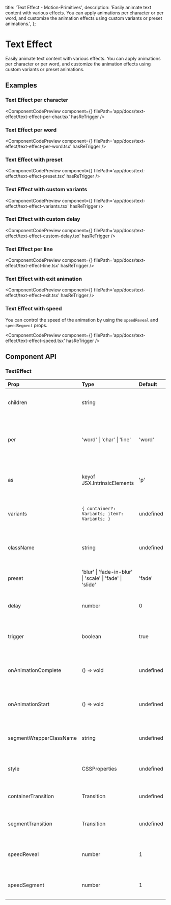   title: 'Text Effect - Motion-Primitives',
  description:
    'Easily animate text content with various effects. You can apply animations per character or per word, and customize the animation effects using custom variants or preset animations.',
};


# Text Effect

Easily animate text content with various effects. You can apply animations per character or per word, and customize the animation effects using custom variants or preset animations.

## Examples

### Text Effect per character

<ComponentCodePreview
  component={<TextEffectPerChar />}
  filePath='app/docs/text-effect/text-effect-per-char.tsx'
  hasReTrigger
/>

### Text Effect per word

<ComponentCodePreview
  component={<TextEffectPerWord />}
  filePath='app/docs/text-effect/text-effect-per-word.tsx'
  hasReTrigger
/>

### Text Effect with preset

<ComponentCodePreview
  component={<TextEffectWithPreset />}
  filePath='app/docs/text-effect/text-effect-preset.tsx'
  hasReTrigger
/>

### Text Effect with custom variants

<ComponentCodePreview
  component={<TextEffectWithCustomVariants />}
  filePath='app/docs/text-effect/text-effect-variants.tsx'
  hasReTrigger
/>

### Text Effect with custom delay

<ComponentCodePreview
  component={<TextEffectWithCustomDelay />}
  filePath='app/docs/text-effect/text-effect-custom-delay.tsx'
  hasReTrigger
/>

### Text Effect per line

<ComponentCodePreview
  component={<TextEffectPerLine />}
  filePath='app/docs/text-effect/text-effect-line.tsx'
  hasReTrigger
/>

### Text Effect with exit animation

<ComponentCodePreview
  component={<TextEffectWithExit />}
  filePath='app/docs/text-effect/text-effect-exit.tsx'
  hasReTrigger
/>

### Text Effect with speed

You can control the speed of the animation by using the `speedReveal` and `speedSegment` props.

<ComponentCodePreview
  component={<TextEffectSpeed />}
  filePath='app/docs/text-effect/text-effect-speed.tsx'
  hasReTrigger
/>


## Component API

### TextEffect

| Prop                    | Type                                                     | Default   | Description                                                     |
| :---------------------- | :------------------------------------------------------- | :-------- | :-------------------------------------------------------------- |
| children                | string                                                   |           | The text content to be animated.                                |
| per                     | 'word' \| 'char' \| 'line'                               | 'word'    | Defines whether animation applies per word, character, or line. |
| as                      | keyof JSX.IntrinsicElements                              | 'p'       | The HTML tag to render, defaults to paragraph.                  |
| variants                | `{ container?: Variants; item?: Variants; }`             | undefined | Custom variants for container and item animations.              |
| className               | string                                                   | undefined | Optional CSS class for styling the component.                   |
| preset                  | 'blur' \| 'fade-in-blur' \| 'scale' \| 'fade' \| 'slide' | 'fade'    | Preset animations to apply to the text.                         |
| delay                   | number                                                   | 0         | Delay before the animation starts.                              |
| trigger                 | boolean                                                  | true      | Controls whether the animation should be triggered.             |
| onAnimationComplete     | () => void                                               | undefined | Callback function when the animation completes.                 |
| onAnimationStart        | () => void                                               | undefined | Callback function when the animation starts.                    |
| segmentWrapperClassName | string                                                   | undefined | Optional CSS class for styling segment wrappers.                |
| style                   | CSSProperties                                            | undefined | Optional inline styles for the component.                       |
| containerTransition     | Transition                                               | undefined | Optional transition for the container.                          |
| segmentTransition       | Transition                                               | undefined | Optional transition for the segments.                           |
| speedReveal             | number                                                   | 1         | Controls the speed of the reveal animation.                     |
| speedSegment            | number                                                   | 1         | Controls the speed of the animation.                            |
